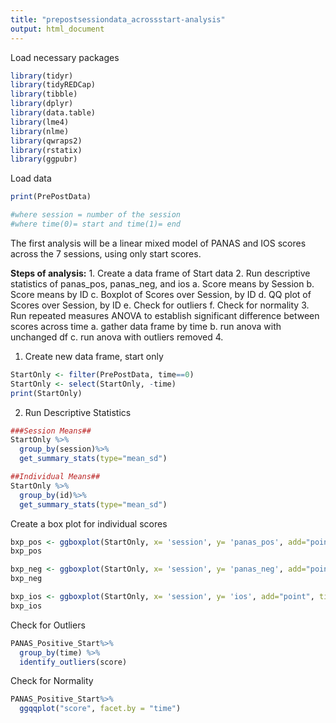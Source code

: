 ```yaml
---
title: "prepostsessiondata_acrossstart-analysis"
output: html_document
---
```


Load necessary packages
```r
library(tidyr)
library(tidyREDCap)
library(tibble)
library(dplyr)
library(data.table)
library(lme4)
library(nlme)
library(qwraps2)
library(rstatix)
library(ggpubr)
```

Load data
```r
print(PrePostData)

#where session = number of the session
#where time(0)= start and time(1)= end
```
The first analysis will be a linear mixed model of PANAS and IOS scores across the 7 sessions, using only start scores. 

**Steps of analysis:**
1. Create a data frame of Start data
2. Run descriptive statistics of panas_pos, panas_neg, and ios
    a. Score means by Session
    b. Score means by ID
    c. Boxplot of Scores over Session, by ID
    d. QQ plot of Scores over Session, by ID
    e. Check for outliers 
    f. Check for normality 
3. Run repeated measures ANOVA to establish significant difference between scores across time
    a. gather data frame by time
    b. run anova with unchanged df
    c. run anova with outliers removed
4.


1. Create new data frame, start only 
```r
StartOnly <- filter(PrePostData, time==0)
StartOnly <- select(StartOnly, -time)
print(StartOnly)
```
2. Run Descriptive Statistics
```r
###Session Means##
StartOnly %>%
  group_by(session)%>%
  get_summary_stats(type="mean_sd")

##Individual Means##
StartOnly %>%
  group_by(id)%>%
  get_summary_stats(type="mean_sd")
```
Create a box plot for individual scores
```r
bxp_pos <- ggboxplot(StartOnly, x= 'session', y= 'panas_pos', add="point", title= "PANAS Positive Scores") 
bxp_pos

bxp_neg <- ggboxplot(StartOnly, x= 'session', y= 'panas_neg', add="point", title= "PANAS Negative Scores") 
bxp_neg

bxp_ios <- ggboxplot(StartOnly, x= 'session', y= 'ios', add="point", title = "IOS Scores") 
bxp_ios
```


Check for Outliers 
```r
PANAS_Positive_Start%>%
  group_by(time) %>%
  identify_outliers(score)
```

Check for Normality
```r
PANAS_Positive_Start%>%
  ggqqplot("score", facet.by = "time")
```


